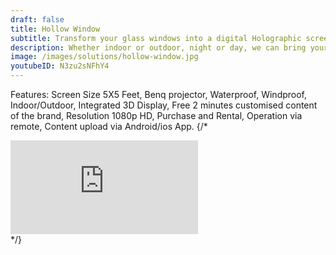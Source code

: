 ---
draft: false
title: Hollow Window
subtitle: Transform your glass windows into a digital Holographic screen, 5X5 FT Price Starting @Rs 179999
description: Whether indoor or outdoor, night or day, we can bring your digital marketing campaign to life in technologically revolutionary ways. By transforming any existing window or glass partition into a digital display screen, we enable new methods of branding engagement ideal for dynamic advertising and promotional messaging, event promotions, corporate branding and sales presentations. Your extra-bright, ultra-legible digital display will attract and maintain everyone’s attention. - High Definition Image - High reliability - Animation with Sound
image: /images/solutions/hollow-window.jpg
youtubeID: N3zu2sNFhY4
---

Features: Screen Size 5X5 Feet, Benq projector, Waterproof, Windproof, Indoor/Outdoor, Integrated 3D Display, Free 2 minutes customised content of the brand, Resolution 1080p HD, Purchase and Rental, Operation via remote, Content upload via Android/ios App.
{/* 
<div class="ratio ratio-16x9">
<iframe src="https://www.youtube.com/embed/XaY-4Lt5FXQ" title="YouTube video player" frameborder="0" allow="accelerometer; autoplay; clipboard-write; encrypted-media; gyroscope; picture-in-picture" allowfullscreen></iframe>
</div> */}